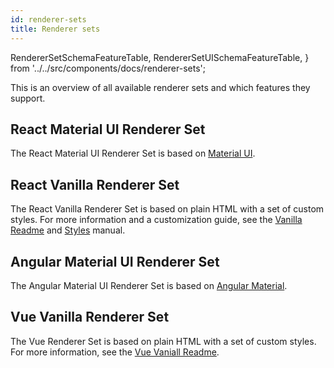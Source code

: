 ```yaml
---
id: renderer-sets
title: Renderer sets
---
```


  RendererSetSchemaFeatureTable,
  RendererSetUISchemaFeatureTable,
} from '../../src/components/docs/renderer-sets';


This is an overview of all available renderer sets and which features they support.

<RendererSetSchemaFeatureTable />


<RendererSetUISchemaFeatureTable />

## React Material UI Renderer Set

The React Material UI Renderer Set is based on [Material UI](https://material-ui.com).

## React Vanilla Renderer Set

The React Vanilla Renderer Set is based on plain HTML with a set of custom styles.
For more information and a customization guide, see the [Vanilla Readme](https://github.com/eclipsesource/jsonforms/blob/master/packages/vanilla/README.md) and [Styles](https://github.com/eclipsesource/jsonforms/blob/master/packages/vanilla/Styles.md) manual.

## Angular Material UI Renderer Set

The Angular Material UI Renderer Set is based on [Angular Material](https://material.angular.io/).

## Vue Vanilla Renderer Set

The Vue Renderer Set is based on plain HTML with a set of custom styles.
For more information, see the [Vue Vaniall Readme](https://github.com/eclipsesource/jsonforms/blob/master/packages/vue/vue-vanilla/README.md).
